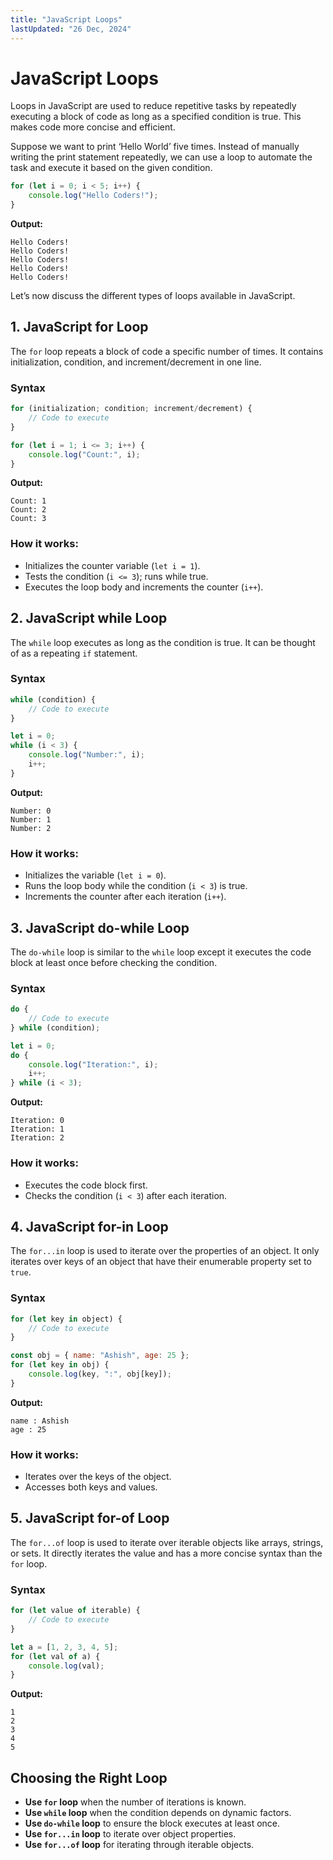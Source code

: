 ```yaml
---
title: "JavaScript Loops"
lastUpdated: "26 Dec, 2024"
---
```




# JavaScript Loops

Loops in JavaScript are used to reduce repetitive tasks by repeatedly executing a block of code as long as a specified condition is true. This makes code more concise and efficient.

Suppose we want to print ‘Hello World’ five times. Instead of manually writing the print statement repeatedly, we can use a loop to automate the task and execute it based on the given condition.

```javascript
for (let i = 0; i < 5; i++) {
    console.log("Hello Coders!");
}
```

**Output:**
```
Hello Coders!
Hello Coders!
Hello Coders!
Hello Coders!
Hello Coders!
```

Let’s now discuss the different types of loops available in JavaScript.

## 1. JavaScript for Loop
The `for` loop repeats a block of code a specific number of times. It contains initialization, condition, and increment/decrement in one line.

### Syntax
```javascript
for (initialization; condition; increment/decrement) {
    // Code to execute
}
```

```javascript
for (let i = 1; i <= 3; i++) {
    console.log("Count:", i);
}
```

**Output:**
```
Count: 1
Count: 2
Count: 3
```

### How it works:
- Initializes the counter variable (`let i = 1`).
- Tests the condition (`i <= 3`); runs while true.
- Executes the loop body and increments the counter (`i++`).

## 2. JavaScript while Loop
The `while` loop executes as long as the condition is true. It can be thought of as a repeating `if` statement.

### Syntax
```javascript
while (condition) {
    // Code to execute
}
```

```javascript
let i = 0;
while (i < 3) {
    console.log("Number:", i);
    i++;
}
```

**Output:**
```
Number: 0
Number: 1
Number: 2
```

### How it works:
- Initializes the variable (`let i = 0`).
- Runs the loop body while the condition (`i < 3`) is true.
- Increments the counter after each iteration (`i++`).

## 3. JavaScript do-while Loop
The `do-while` loop is similar to the `while` loop except it executes the code block at least once before checking the condition.

### Syntax
```javascript
do {
    // Code to execute
} while (condition);
```

```javascript
let i = 0;
do {
    console.log("Iteration:", i);
    i++;
} while (i < 3);
```

**Output:**
```
Iteration: 0
Iteration: 1
Iteration: 2
```

### How it works:
- Executes the code block first.
- Checks the condition (`i < 3`) after each iteration.

## 4. JavaScript for-in Loop
The `for...in` loop is used to iterate over the properties of an object. It only iterates over keys of an object that have their enumerable property set to `true`.

### Syntax
```javascript
for (let key in object) {
    // Code to execute
}
```

```javascript
const obj = { name: "Ashish", age: 25 };
for (let key in obj) {
    console.log(key, ":", obj[key]);
}
```

**Output:**
```
name : Ashish
age : 25
```

### How it works:
- Iterates over the keys of the object.
- Accesses both keys and values.

## 5. JavaScript for-of Loop
The `for...of` loop is used to iterate over iterable objects like arrays, strings, or sets. It directly iterates the value and has a more concise syntax than the `for` loop.

### Syntax
```javascript
for (let value of iterable) {
    // Code to execute
}
```

```javascript
let a = [1, 2, 3, 4, 5];
for (let val of a) {
    console.log(val);
}
```

**Output:**
```
1
2
3
4
5
```

## Choosing the Right Loop
- **Use `for` loop** when the number of iterations is known.
- **Use `while` loop** when the condition depends on dynamic factors.
- **Use `do-while` loop** to ensure the block executes at least once.
- **Use `for...in` loop** to iterate over object properties.
- **Use `for...of` loop** for iterating through iterable objects.